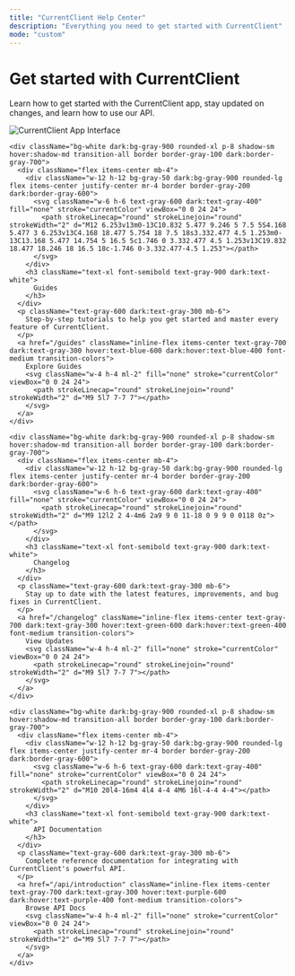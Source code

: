 ```yaml
---
title: "CurrentClient Help Center"
description: "Everything you need to get started with CurrentClient"
mode: "custom"
---
```


<div className="flex flex-col lg:flex-row items-center justify-between py-16 px-4 max-w-6xl mx-auto">
  <div className="lg:w-1/2 lg:pr-12 mb-8 lg:mb-0">
    <h1 className="text-5xl font-bold text-gray-900 dark:text-white mb-6">
      Get started with CurrentClient
    </h1>
    <p className="text-xl text-gray-600 dark:text-gray-300 leading-relaxed">
Learn how to get started with the CurrentClient app, stay updated on changes, and learn how to use our API.
    </p>

  </div>
  <div className="lg:w-1/2">
    <img
      src="/images/apppair.png"
      alt="CurrentClient App Interface"
      className="w-1/2 h-auto rounded-lg shadow-lg mx-auto"
    />
  </div>
</div>

<div className="max-w-6xl mx-auto px-4 py-16">
  <div className="grid grid-cols-1 md:grid-cols-3 gap-8">
    
    <div className="bg-white dark:bg-gray-900 rounded-xl p-8 shadow-sm hover:shadow-md transition-all border border-gray-100 dark:border-gray-700">
      <div className="flex items-center mb-4">
        <div className="w-12 h-12 bg-gray-50 dark:bg-gray-900 rounded-lg flex items-center justify-center mr-4 border border-gray-200 dark:border-gray-600">
          <svg className="w-6 h-6 text-gray-600 dark:text-gray-400" fill="none" stroke="currentColor" viewBox="0 0 24 24">
            <path strokeLinecap="round" strokeLinejoin="round" strokeWidth="2" d="M12 6.253v13m0-13C10.832 5.477 9.246 5 7.5 5S4.168 5.477 3 6.253v13C4.168 18.477 5.754 18 7.5 18s3.332.477 4.5 1.253m0-13C13.168 5.477 14.754 5 16.5 5c1.746 0 3.332.477 4.5 1.253v13C19.832 18.477 18.246 18 16.5 18c-1.746 0-3.332.477-4.5 1.253"></path>
          </svg>
        </div>
        <h3 className="text-xl font-semibold text-gray-900 dark:text-white">
          Guides
        </h3>
      </div>
      <p className="text-gray-600 dark:text-gray-300 mb-6">
        Step-by-step tutorials to help you get started and master every feature of CurrentClient.
      </p>
      <a href="/guides" className="inline-flex items-center text-gray-700 dark:text-gray-300 hover:text-blue-600 dark:hover:text-blue-400 font-medium transition-colors">
        Explore Guides
        <svg className="w-4 h-4 ml-2" fill="none" stroke="currentColor" viewBox="0 0 24 24">
          <path strokeLinecap="round" strokeLinejoin="round" strokeWidth="2" d="M9 5l7 7-7 7"></path>
        </svg>
      </a>
    </div>

    <div className="bg-white dark:bg-gray-900 rounded-xl p-8 shadow-sm hover:shadow-md transition-all border border-gray-100 dark:border-gray-700">
      <div className="flex items-center mb-4">
        <div className="w-12 h-12 bg-gray-50 dark:bg-gray-900 rounded-lg flex items-center justify-center mr-4 border border-gray-200 dark:border-gray-600">
          <svg className="w-6 h-6 text-gray-600 dark:text-gray-400" fill="none" stroke="currentColor" viewBox="0 0 24 24">
            <path strokeLinecap="round" strokeLinejoin="round" strokeWidth="2" d="M9 12l2 2 4-4m6 2a9 9 0 11-18 0 9 9 0 0118 0z"></path>
          </svg>
        </div>
        <h3 className="text-xl font-semibold text-gray-900 dark:text-white">
          Changelog
        </h3>
      </div>
      <p className="text-gray-600 dark:text-gray-300 mb-6">
        Stay up to date with the latest features, improvements, and bug fixes in CurrentClient.
      </p>
      <a href="/changelog" className="inline-flex items-center text-gray-700 dark:text-gray-300 hover:text-green-600 dark:hover:text-green-400 font-medium transition-colors">
        View Updates
        <svg className="w-4 h-4 ml-2" fill="none" stroke="currentColor" viewBox="0 0 24 24">
          <path strokeLinecap="round" strokeLinejoin="round" strokeWidth="2" d="M9 5l7 7-7 7"></path>
        </svg>
      </a>
    </div>

    <div className="bg-white dark:bg-gray-900 rounded-xl p-8 shadow-sm hover:shadow-md transition-all border border-gray-100 dark:border-gray-700">
      <div className="flex items-center mb-4">
        <div className="w-12 h-12 bg-gray-50 dark:bg-gray-900 rounded-lg flex items-center justify-center mr-4 border border-gray-200 dark:border-gray-600">
          <svg className="w-6 h-6 text-gray-600 dark:text-gray-400" fill="none" stroke="currentColor" viewBox="0 0 24 24">
            <path strokeLinecap="round" strokeLinejoin="round" strokeWidth="2" d="M10 20l4-16m4 4l4 4-4 4M6 16l-4-4 4-4"></path>
          </svg>
        </div>
        <h3 className="text-xl font-semibold text-gray-900 dark:text-white">
          API Documentation
        </h3>
      </div>
      <p className="text-gray-600 dark:text-gray-300 mb-6">
        Complete reference documentation for integrating with CurrentClient's powerful API.
      </p>
      <a href="/api/introduction" className="inline-flex items-center text-gray-700 dark:text-gray-300 hover:text-purple-600 dark:hover:text-purple-400 font-medium transition-colors">
        Browse API Docs
        <svg className="w-4 h-4 ml-2" fill="none" stroke="currentColor" viewBox="0 0 24 24">
          <path strokeLinecap="round" strokeLinejoin="round" strokeWidth="2" d="M9 5l7 7-7 7"></path>
        </svg>
      </a>
    </div>

  </div>
</div>
